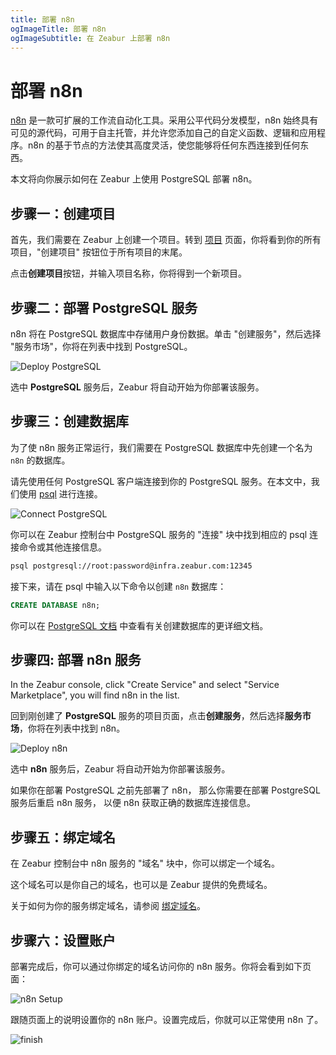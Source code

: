 ```yaml
---
title: 部署 n8n
ogImageTitle: 部署 n8n
ogImageSubtitle: 在 Zeabur 上部署 n8n
---
```



# 部署 n8n

[n8n](https://github.com/n8n-io/n8n) 是一款可扩展的工作流自动化工具。采用公平代码分发模型，n8n 始终具有可见的源代码，可用于自主托管，并允许您添加自己的自定义函数、逻辑和应用程序。n8n 的基于节点的方法使其高度灵活，使您能够将任何东西连接到任何东西。

本文将向你展示如何在 Zeabur 上使用 PostgreSQL 部署 n8n。

## 步骤一：创建项目

首先，我们需要在 Zeabur 上创建一个项目。转到 [项目](https://dash.zeabur.com/projects) 页面，你将看到你的所有项目，"创建项目" 按钮位于所有项目的末尾。

点击**创建项目**按钮，并输入项目名称，你将得到一个新项目。

## 步骤二：部署 PostgreSQL 服务

n8n 将在 PostgreSQL 数据库中存储用户身份数据。单击 "创建服务"，然后选择 "服务市场"，你将在列表中找到 PostgreSQL。

![Deploy PostgreSQL](/marketplace/postgresql/deploy.png)

选中 **PostgreSQL** 服务后，Zeabur 将自动开始为你部署该服务。

## 步骤三：创建数据库

为了使 n8n 服务正常运行，我们需要在 PostgreSQL 数据库中先创建一个名为 `n8n` 的数据库。

请先使用任何 PostgreSQL 客户端连接到你的 PostgreSQL 服务。在本文中，我们使用 [psql](https://www.postgresql.org/docs/9.1/app-psql.html) 进行连接。

![Connect PostgreSQL](/marketplace/postgresql/connect.png)

你可以在 Zeabur 控制台中 PostgreSQL 服务的 "连接" 块中找到相应的 psql 连接命令或其他连接信息。

```bash
psql postgresql://root:password@infra.zeabur.com:12345
```

接下来，请在 psql 中输入以下命令以创建 `n8n` 数据库：

```sql
CREATE DATABASE n8n;
```

你可以在 [PostgreSQL 文档](../databases/postgresql) 中查看有关创建数据库的更详细文档。

## 步骤四: 部署 n8n 服务

In the Zeabur console, click "Create Service" and select "Service Marketplace", you will find n8n in the list.

回到刚创建了 **PostgreSQL** 服务的项目页面，点击**创建服务**，然后选择**服务市场**，你将在列表中找到 n8n。

![Deploy n8n](/marketplace/n8n/deploy.png)

选中 **n8n** 服务后，Zeabur 将自动开始为你部署该服务。

<Callout>
  如果你在部署 PostgreSQL 之前先部署了 n8n， 那么你需要在部署 PostgreSQL
  服务后重启 n8n 服务， 以便 n8n 获取正确的数据库连接信息。
</Callout>

## 步骤五：绑定域名

在 Zeabur 控制台中 n8n 服务的 "域名" 块中，你可以绑定一个域名。

这个域名可以是你自己的域名，也可以是 Zeabur 提供的免费域名。

关于如何为你的服务绑定域名，请参阅 [绑定域名](../deploy/domain-binding)。

## 步骤六：设置账户

部署完成后，你可以通过你绑定的域名访问你的 n8n 服务。你将会看到如下页面：

![n8n Setup](/marketplace/n8n/setup.png)

跟随页面上的说明设置你的 n8n 账户。设置完成后，你就可以正常使用 n8n 了。

![finish](/marketplace/n8n/finish.png)
